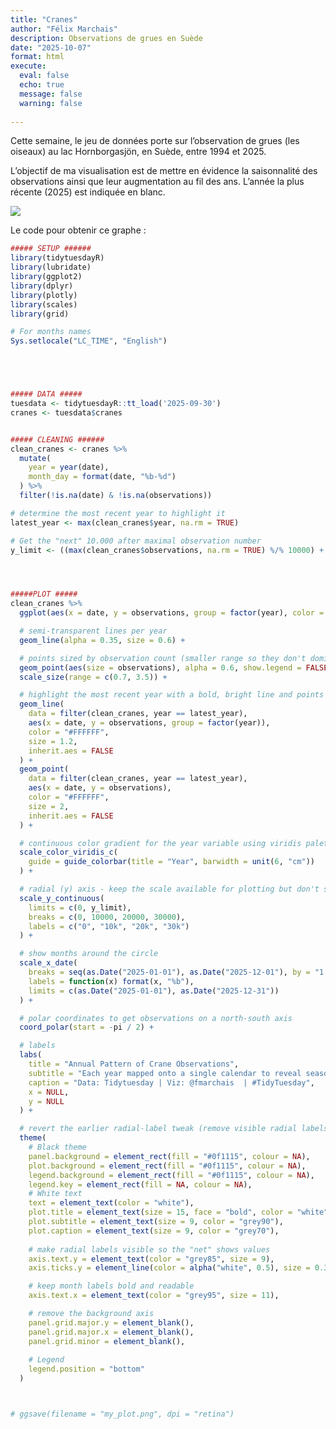 ---
title: "Cranes"
author: "Félix Marchais"
description: Observations de grues en Suède
date: "2025-10-07"
format: html
execute:
  eval: false
  echo: true
  message: false
  warning: false
  
---

Cette semaine, le jeu de données porte sur l'observation de grues (les oiseaux) au lac Hornborgasjön, en Suède, entre 1994 et 2025.

L'objectif de ma visualisation est de mettre en évidence la saisonnalité des observations ainsi que leur augmentation au fil des ans. L'année la plus récente (2025) est indiquée en blanc.

![](cranes.png)

Le code pour obtenir ce graphe :

```{r code}

##### SETUP ######
library(tidytuesdayR)
library(lubridate)
library(ggplot2)
library(dplyr)
library(plotly)
library(scales)
library(grid)

# For months names
Sys.setlocale("LC_TIME", "English")





##### DATA #####
tuesdata <- tidytuesdayR::tt_load('2025-09-30')
cranes <- tuesdata$cranes


##### CLEANING ######
clean_cranes <- cranes %>%
  mutate(
    year = year(date),
    month_day = format(date, "%b-%d")
  ) %>%
  filter(!is.na(date) & !is.na(observations))

# determine the most recent year to highlight it
latest_year <- max(clean_cranes$year, na.rm = TRUE)

# Get the "next" 10.000 after maximal observation number
y_limit <- ((max(clean_cranes$observations, na.rm = TRUE) %/% 10000) + 1) * 10000




#####PLOT #####
clean_cranes %>%
  ggplot(aes(x = date, y = observations, group = factor(year), color = year)) +

  # semi-transparent lines per year
  geom_line(alpha = 0.35, size = 0.6) +

  # points sized by observation count (smaller range so they don't dominate)
  geom_point(aes(size = observations), alpha = 0.6, show.legend = FALSE) +
  scale_size(range = c(0.7, 3.5)) +

  # highlight the most recent year with a bold, bright line and points on top
  geom_line(
    data = filter(clean_cranes, year == latest_year),
    aes(x = date, y = observations, group = factor(year)),
    color = "#FFFFFF",
    size = 1.2,
    inherit.aes = FALSE
  ) +
  geom_point(
    data = filter(clean_cranes, year == latest_year),
    aes(x = date, y = observations),
    color = "#FFFFFF",
    size = 2,
    inherit.aes = FALSE
  ) +

  # continuous color gradient for the year variable using viridis palette
  scale_color_viridis_c(
    guide = guide_colorbar(title = "Year", barwidth = unit(6, "cm"))
  ) +

  # radial (y) axis - keep the scale available for plotting but don't show the default radial text
  scale_y_continuous(
    limits = c(0, y_limit),
    breaks = c(0, 10000, 20000, 30000),
    labels = c("0", "10k", "20k", "30k")
  ) +

  # show months around the circle
  scale_x_date(
    breaks = seq(as.Date("2025-01-01"), as.Date("2025-12-01"), by = "1 month"),
    labels = function(x) format(x, "%b"),
    limits = c(as.Date("2025-01-01"), as.Date("2025-12-31"))
  ) +

  # polar coordinates to get observations on a north-south axis
  coord_polar(start = -pi / 2) +

  # labels
  labs(
    title = "Annual Pattern of Crane Observations",
    subtitle = "Each year mapped onto a single calendar to reveal seasonal rhythms",
    caption = "Data: Tidytuesday | Viz: @fmarchais  | #TidyTuesday",
    x = NULL,
    y = NULL
  ) +

  # revert the earlier radial-label tweak (remove visible radial labels in the margin)
  theme(
    # Black theme
    panel.background = element_rect(fill = "#0f1115", colour = NA),
    plot.background = element_rect(fill = "#0f1115", colour = NA),
    legend.background = element_rect(fill = "#0f1115", colour = NA),
    legend.key = element_rect(fill = NA, colour = NA),
    # White text
    text = element_text(color = "white"),
    plot.title = element_text(size = 15, face = "bold", color = "white"),
    plot.subtitle = element_text(size = 9, color = "grey90"),
    plot.caption = element_text(size = 9, color = "grey70"),
    
    # make radial labels visible so the "net" shows values
    axis.text.y = element_text(color = "grey85", size = 9),
    axis.ticks.y = element_line(color = alpha("white", 0.5), size = 0.3),

    # keep month labels bold and readable
    axis.text.x = element_text(color = "grey95", size = 11),

    # remove the background axis
    panel.grid.major.y = element_blank(),
    panel.grid.major.x = element_blank(),
    panel.grid.minor = element_blank(),
    
    # Legend
    legend.position = "bottom"
  )



# ggsave(filename = "my_plot.png", dpi = "retina")

```

